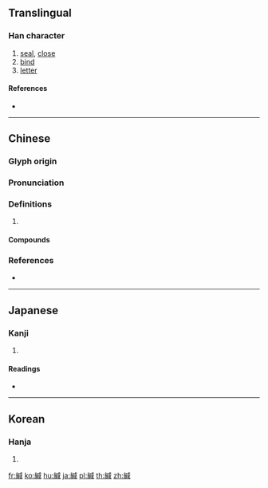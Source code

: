 {{character info/new}}
{{also|缄}}
==Translingual==

===Han character===
{{Han char|rn=120|rad=糸|as=09|sn=15|four=23950|canj=VFIHR|ids=⿰糹咸}}

# [[seal]], [[close]]
# [[bind]]
# [[letter]]

====References====
* {{Han ref|kx=0930.020|dkj=27638|dj=1368.020|hdz=53424.030|uh=7DD8|ud=32216|bh=BD70|bd=48496}}

----

==Chinese==
{{zh-forms|s=缄}}

===Glyph origin===
{{Han etym}}

===Pronunciation===
{{zh-pron
|m=jiān
|c=gaam1,zin1
|mc=y
|oc=y
|cat=
}}

===Definitions===
{{zh-hanzi}}

# {{rfdef|zh}}

====Compounds====
{{zh-der|三緘其口|寶緘|封緘器|機緘|瑤緘|緘口|緘口不言|緘口如瓶|緘口無言|緘口結舌|緘札|緘舌閉口|緘默|緘默權|金人緘口}}

===References===
* {{R:yue:Hanzi}}

----

==Japanese==

===Kanji===
{{ja-kanji|grade=|rs=糸09}}

# {{defn|lang=ja|sort=糸09}}

====Readings====
* {{ja-readings|on=[[かん]] (kan)|kun=[[とじる]] (tojiru)|nanori=}}

----

==Korean==

===Hanja===
{{ko-hanja|hangeul=함|eumhun=|rv=ham|mr=ham|y=ham}}

# {{defn|lang=ko|sort=糸09}}

[[fr:緘]]
[[ko:緘]]
[[hu:緘]]
[[ja:緘]]
[[pl:緘]]
[[th:緘]]
[[zh:緘]]